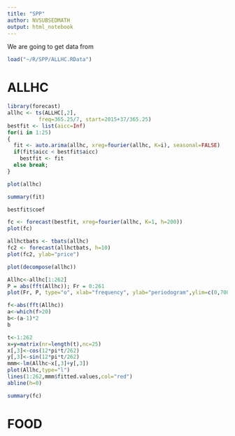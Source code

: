 ```yaml
---
title: "SPP"
author: NVSUBSEDMATH
output: html_notebook
---
```

We are going to get data from 

```r
load("~/R/SPP/ALLHC.RData")
```

# ALLHC
```r
library(forecast)
allhc <- ts(ALLHC[,2],
          freq=365.25/7, start=2015+37/365.25)
bestfit <- list(aicc=Inf)
for(i in 1:25)
{
  fit <- auto.arima(allhc, xreg=fourier(allhc, K=i), seasonal=FALSE)
  if(fit$aicc < bestfit$aicc)
    bestfit <- fit
  else break;
}
```

```r
plot(allhc)
```




```r
summary(fit)
```

```r
bestfit$coef
```

```r
fc <- forecast(bestfit, xreg=fourier(allhc, K=1, h=200))
plot(fc)
```

```r
allhctbats <- tbats(allhc)
fc2 <- forecast(allhctbats, h=10)
plot(fc2, ylab="price")
```

```r
plot(decompose(allhc))
```

```r
Allhc<-allhc[1:262]
P = abs(fft(Allhc)); Fr = 0:261
plot(Fr, P, type="o", xlab="frequency", ylab="periodogram",ylim=c(0,700))
```

```r
f<-abs(fft(Allhc))
a<-which(f>20)
b<-(a-1)*2
b
```

```r
t<-1:262
x=y=matrix(nr=length(t),nc=25)
x[,3]<-cos(12*pi*t/262)
y[,3]<-sin(12*pi*t/262)
mmm<-lm(Allhc~x[,3]+y[,3])
plot(Allhc,type="l")
lines(1:262,mmm$fitted.values,col="red")
abline(h=0)
```


```r
summary(fc)
```

# FOOD